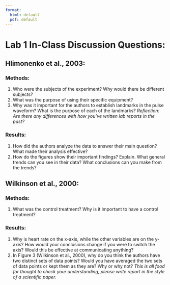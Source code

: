 ```yaml
---
format: 
  html: default
  pdf: default
---
```

# Lab 1 In-Class Discussion Questions:

## Hlimonenko et al., 2003: 
### Methods:
1. Who were the subjects of the experiment? Why would there be different subjects?
2. What was the purpose of using their specific equipment?
3. Why was it important for the authors to establish landmarks in the pulse waveform? What is the purpose of each of the landmarks?
*Reflection: Are there any differences with how you've written lab reports in the past?*

### Results:
1. How did the authors analyze the data to answer their main question?
What made their analysis effective?
2. How do the figures show their important findings? Explain. What general trends can you see in their data? What conclusions can you make from the trends?

## Wilkinson et al., 2000: 
### Methods:
1. What was the control treatment? Why is it important to have a control treatment?

### Results:
1. Why is heart rate on the x-axis, while the other variables are on the y-axis?
How would your conclusions change if you were to switch the axis? Would this be effective at communicating anything?
2. In Figure 3 (Wilkinson et al., 2000), why do you think the authors have two distinct sets of data points? Would you have averaged the two sets of data points or kept them as they are? Why or why not?
*This is all food for thought to check your understanding, please write report in the style of a scientific paper.*